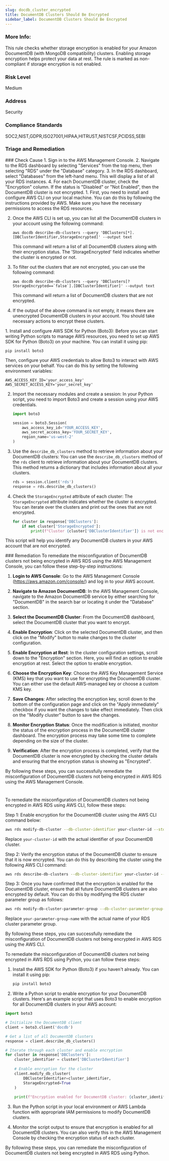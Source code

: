 ```yaml
---
slug: docdb_cluster_encrypted
title: DocumentDB Clusters Should Be Encrypted
sidebar_label: DocumentDB Clusters Should Be Encrypted
---
```

### More Info:

This rule checks whether storage encryption is enabled for your Amazon DocumentDB (with MongoDB compatibility) clusters. Enabling storage encryption helps protect your data at rest. The rule is marked as non-compliant if storage encryption is not enabled.

### Risk Level

Medium

### Address

Security

### Compliance Standards

SOC2,NIST,GDPR,ISO27001,HIPAA,HITRUST,NISTCSF,PCIDSS,SEBI


### Triage and Remediation
<Tabs>

<Tab title='Cause'>
### Check Cause
<AccordionGroup>
<Accordion title='Using Console' defaultOpen='true'>
1. Sign in to the AWS Management Console.
2. Navigate to the RDS dashboard by selecting "Services" from the top menu, then selecting "RDS" under the "Database" category.
3. In the RDS dashboard, select "Databases" from the left-hand menu. This will display a list of all your RDS instances.
4. For each DocumentDB cluster, check the "Encryption" column. If the status is "Disabled" or "Not Enabled", then the DocumentDB cluster is not encrypted.
</Accordion>

<Accordion title='Using CLI'>
1. First, you need to install and configure AWS CLI on your local machine. You can do this by following the instructions provided by AWS. Make sure you have the necessary permissions to access the RDS resources.

2. Once the AWS CLI is set up, you can list all the DocumentDB clusters in your account using the following command:

   ```
   aws docdb describe-db-clusters --query 'DBClusters[*].[DBClusterIdentifier,StorageEncrypted]' --output text
   ```

   This command will return a list of all DocumentDB clusters along with their encryption status. The 'StorageEncrypted' field indicates whether the cluster is encrypted or not.

3. To filter out the clusters that are not encrypted, you can use the following command:

   ```
   aws docdb describe-db-clusters --query 'DBClusters[?StorageEncrypted==`false`].[DBClusterIdentifier]' --output text
   ```

   This command will return a list of DocumentDB clusters that are not encrypted.

4. If the output of the above command is not empty, it means there are unencrypted DocumentDB clusters in your account. You should take necessary actions to encrypt these clusters.
</Accordion>

<Accordion title='Using Python'>
1. Install and configure AWS SDK for Python (Boto3): Before you can start writing Python scripts to manage AWS resources, you need to set up AWS SDK for Python (Boto3) on your machine. You can install it using pip:

   ```
   pip install boto3
   ```

   Then, configure your AWS credentials to allow Boto3 to interact with AWS services on your behalf. You can do this by setting the following environment variables:

   ```
   AWS_ACCESS_KEY_ID='your_access_key'
   AWS_SECRET_ACCESS_KEY='your_secret_key'
   ```

2. Import the necessary modules and create a session: In your Python script, you need to import Boto3 and create a session using your AWS credentials.

   ```python
   import boto3

   session = boto3.Session(
       aws_access_key_id='YOUR_ACCESS_KEY',
       aws_secret_access_key='YOUR_SECRET_KEY',
       region_name='us-west-2'
   )
   ```

3. Use the `describe_db_clusters` method to retrieve information about your DocumentDB clusters: You can use the `describe_db_clusters` method of the `rds` client to retrieve information about your DocumentDB clusters. This method returns a dictionary that includes information about all your clusters.

   ```python
   rds = session.client('rds')
   response = rds.describe_db_clusters()
   ```

4. Check the `StorageEncrypted` attribute of each cluster: The `StorageEncrypted` attribute indicates whether the cluster is encrypted. You can iterate over the clusters and print out the ones that are not encrypted.

   ```python
   for cluster in response['DBClusters']:
       if not cluster['StorageEncrypted']:
           print(f"Cluster {cluster['DBClusterIdentifier']} is not encrypted.")
   ```
   
This script will help you identify any DocumentDB clusters in your AWS account that are not encrypted.
</Accordion>

</AccordionGroup>
</Tab>

<Tab title='Remediation'>
### Remediation

<AccordionGroup>
<Accordion title='Using Console' defaultOpen='true'>
To remediate the misconfiguration of DocumentDB clusters not being encrypted in AWS RDS using the AWS Management Console, you can follow these step-by-step instructions:

1. **Login to AWS Console**: Go to the AWS Management Console (https://aws.amazon.com/console/) and log in to your AWS account.

2. **Navigate to Amazon DocumentDB**: In the AWS Management Console, navigate to the Amazon DocumentDB service by either searching for "DocumentDB" in the search bar or locating it under the "Database" section.

3. **Select the DocumentDB Cluster**: From the DocumentDB dashboard, select the DocumentDB cluster that you want to encrypt.

4. **Enable Encryption**: Click on the selected DocumentDB cluster, and then click on the "Modify" button to make changes to the cluster configuration.

5. **Enable Encryption at Rest**: In the cluster configuration settings, scroll down to the "Encryption" section. Here, you will find an option to enable encryption at rest. Select the option to enable encryption.

6. **Choose the Encryption Key**: Choose the AWS Key Management Service (KMS) key that you want to use for encrypting the DocumentDB cluster. You can either use the default AWS-managed key or choose a custom KMS key.

7. **Save Changes**: After selecting the encryption key, scroll down to the bottom of the configuration page and click on the "Apply immediately" checkbox if you want the changes to take effect immediately. Then click on the "Modify cluster" button to save the changes.

8. **Monitor Encryption Status**: Once the modification is initiated, monitor the status of the encryption process in the DocumentDB cluster dashboard. The encryption process may take some time to complete depending on the size of the cluster.

9. **Verification**: After the encryption process is completed, verify that the DocumentDB cluster is now encrypted by checking the cluster details and ensuring that the encryption status is showing as "Encrypted".

By following these steps, you can successfully remediate the misconfiguration of DocumentDB clusters not being encrypted in AWS RDS using the AWS Management Console.

#
</Accordion>

<Accordion title='Using CLI'>
To remediate the misconfiguration of DocumentDB clusters not being encrypted in AWS RDS using AWS CLI, follow these steps:

Step 1: Enable encryption for the DocumentDB cluster using the AWS CLI command below:

```bash
aws rds modify-db-cluster --db-cluster-identifier your-cluster-id --storage-encrypted
```

Replace `your-cluster-id` with the actual identifier of your DocumentDB cluster.

Step 2: Verify the encryption status of the DocumentDB cluster to ensure that it is now encrypted. You can do this by describing the cluster using the following AWS CLI command:

```bash
aws rds describe-db-clusters --db-cluster-identifier your-cluster-id --query "DBClusters[*].StorageEncrypted"
```

Step 3: Once you have confirmed that the encryption is enabled for the DocumentDB cluster, ensure that all future DocumentDB clusters are also encrypted by default. You can do this by modifying the RDS cluster parameter group as follows:

```bash
aws rds modify-db-cluster-parameter-group --db-cluster-parameter-group-name your-parameter-group-name --parameters "ParameterName=aws_docdb_encryption_support,ParameterValue=true,ApplyMethod=immediate"
```

Replace `your-parameter-group-name` with the actual name of your RDS cluster parameter group.

By following these steps, you can successfully remediate the misconfiguration of DocumentDB clusters not being encrypted in AWS RDS using the AWS CLI.
</Accordion>

<Accordion title='Using Python'>
To remediate the misconfiguration of DocumentDB clusters not being encrypted in AWS RDS using Python, you can follow these steps:

1. Install the AWS SDK for Python (Boto3) if you haven't already. You can install it using pip:
   
   ```bash
   pip install boto3
   ```

2. Write a Python script to enable encryption for your DocumentDB clusters. Here's an example script that uses Boto3 to enable encryption for all DocumentDB clusters in your AWS account:

```python
import boto3

# Initialize the DocumentDB client
client = boto3.client('docdb')

# Get a list of all DocumentDB clusters
response = client.describe_db_clusters()

# Iterate through each cluster and enable encryption
for cluster in response['DBClusters']:
    cluster_identifier = cluster['DBClusterIdentifier']
    
    # Enable encryption for the cluster
    client.modify_db_cluster(
        DBClusterIdentifier=cluster_identifier,
        StorageEncrypted=True
    )
    
    print(f"Encryption enabled for DocumentDB cluster: {cluster_identifier}")
```

3. Run the Python script in your local environment or AWS Lambda function with appropriate IAM permissions to modify DocumentDB clusters.

4. Monitor the script output to ensure that encryption is enabled for all DocumentDB clusters. You can also verify this in the AWS Management Console by checking the encryption status of each cluster.

By following these steps, you can remediate the misconfiguration of DocumentDB clusters not being encrypted in AWS RDS using Python.
</Accordion>

</AccordionGroup>
</Tab>
</Tabs>

